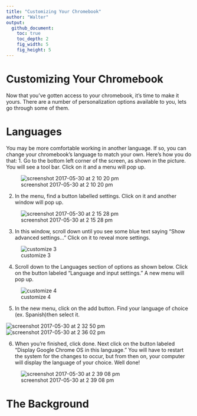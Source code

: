 ```yaml
---
title: "Customizing Your Chromebook"
author: "Walter"
output:
  github_document:
    toc: true
    toc_depth: 2
    fig_width: 5
    fig_height: 5
---
```


# Customizing Your Chromebook

  Now that you've gotten access to your chromebook, it's time to make it yours.  There are a number of personalization options available to you, lets go through some of them.
  
# Languages

  You may be more comfortable working in another language.  If so, you can change your chromebook's language to match your own.  Here's how you do that:
  1. Go to the bottom left corner of the screen, as shown in the picture.  You will see a tool bar.  Click on it and a menu will pop up.
  
![screenshot 2017-05-30 at 2 10 20 pm](https://cloud.githubusercontent.com/assets/28197711/26598067/0031c5e8-4542-11e7-9687-afe9d67163f9.png)

  2. In the menu, find a button labelled settings.  Click on it and another window will pop up.

![screenshot 2017-05-30 at 2 15 28 pm](https://cloud.githubusercontent.com/assets/28197711/26598169/767188ba-4542-11e7-8fb4-09366b6842f5.png)

  3. In this window, scroll down until you see some blue text saying "Show advanced settings..."  Click on it to reveal more settings.
  
![customize 3](https://cloud.githubusercontent.com/assets/28197711/26598655/f93ff406-4543-11e7-8c0d-cd5214033dd4.png)

  4. Scroll down to the Languages section of options as shown below.  Click on the button labeled "Language and input settings."  A new menu will pop up.
  
![customize 4](https://cloud.githubusercontent.com/assets/28197711/26598824/6ff6b008-4544-11e7-8e56-2abcf02d131b.png)

  5. In the new menu, click on the add button.  Find your language of choice (ex. Spanish)then select it.
  
![screenshot 2017-05-30 at 2 32 50 pm](https://cloud.githubusercontent.com/assets/28197711/26598976/ee587724-4544-11e7-9c93-0f1045b3354f.png)
![screenshot 2017-05-30 at 2 36 02 pm](https://cloud.githubusercontent.com/assets/28197711/26599087/62c803c2-4545-11e7-9555-b2d62c96d05c.png)

  6. When you're finished, click done.  Next click on the button labeled "Display Google Chrome OS in this language."  You will have to restart the system for the changes to occur, but from then on, your computer will display the language of your choice.  Well done!
  
![screenshot 2017-05-30 at 2 39 08 pm](https://cloud.githubusercontent.com/assets/28197711/26599275/094c6d14-4546-11e7-84b9-5ba9508693be.png)

# The Background

